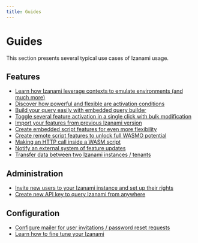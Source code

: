 ```yaml
---
title: Guides
---
```


# Guides

This section presents several typical use cases of Izanami usage.

## Features

- [Learn how Izanami leverage contexts to emulate environments (and much more)](./env-contexts)
- [Discover how powerful and flexible are activation conditions](./multi-conditions-feature)
- [Build your query easily with embedded query builder](./query-builder)
- [Toggle several feature activation in a single click with bulk modification](./bulk-feature-modification)
- [Import your features from previous Izanami version](./import-from-v1)
- [Create embedded script features for even more flexibility](./local-scripts)
- [Create remote script features to unlock full WASMO potential](./remote-script)
- [Making an HTTP call inside a WASM script](./http-calls-in-scripts)
- [Notify an external system of feature updates](./webhooks)
- [Transfer data between two Izanami instances / tenants](./transfer-data)

## Administration

- [Invite new users to your Izanami instance and set up their rights](./user-invitation)
- [Create new API key to query Izanami from anywhere](./key-configuration)

## Configuration

- [Configure mailer for user invitations / password reset requests](./mailer-configuration)
- [Learn how to fine tune your Izanami](./configuration)
